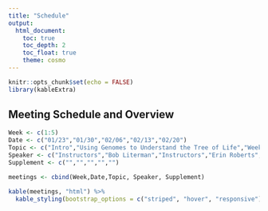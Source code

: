 ```yaml
---
title: "Schedule"
output:
  html_document:
    toc: true
    toc_depth: 2
    toc_float: true
    theme: cosmo
---
```

```r
knitr::opts_chunk$set(echo = FALSE)
library(kableExtra)
```

## Meeting Schedule and Overview

```r
Week <- c(1:5)
Date <- c("01/23","01/30","02/06","02/13","02/20")
Topic <- c("Intro","Using Genomes to Understand the Tree of Life","Week 2 Discussion","Oyster Genomes: Out of the Shell","Week 4 Discussion")
Speaker <- c("Instructors","Bob Literman","Instructors","Erin Roberts","Instructors")
Supplement <- c("","","","","")

meetings <- cbind(Week,Date,Topic, Speaker, Supplement)

kable(meetings, "html") %>%  
  kable_styling(bootstrap_options = c("striped", "hover", "responsive"))
```
